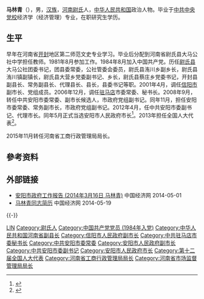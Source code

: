 '''马林青'''（{{bd|1961年|2月|}}），男，[[汉族|汉族]]，[[河南|河南]][[尉氏|尉氏]]人，[[中华人民共和国|中华人民共和国]]政治人物。毕业于[[中共中央党校|中共中央党校]]经济学（经济管理）专业，在职研究生学历。

== 生平 ==
早年在河南省[[开封|开封]]地区第二师范文史专业学习。毕业后分配到河南省尉氏县大马公社中学担任教师。1981年8月参加工作。1984年8月加入中国共产党。历任[[尉氏县|尉氏县]]大马公社团委书记，团县委常委，公社管委会委员，尉氏县洧川乡副乡长，尉氏县洧川镇副镇长，尉氏县大营乡党委副书记、乡长，尉氏县蔡庄乡党委书记，开封县副县长、常务副县长、代理县长、县长，县委书记等职。2001年4月，调任[[信阳市|信阳市]]副市长、党组成员。2006年12月，调任[[驻马店|驻马店]]市委常委、秘书长。2008年9月，转任中共安阳市委常委、副市长候选人，市政府党组副书记。同年11月，担任安阳市委常委、常务副市长，市政府党组副书记。2012年4月，任中共安阳市委副书记、代理市长。同年5月正式当选安阳市人民政府市长<ref>{{cite web|accessdate=2014-06-29|url=http://district.ce.cn/newarea/sddy/201205/25/t20120525_23353189.shtml|title=马林青当选安阳市市长|publisher=中国经济网}}</ref>。2013年担任全国人大代表<ref>{{cite news|title=全国人大代表信息-马林青|url= http://210.82.31.1:8084/delegate/viewDelegate.action?dbid=121359|accessdate=2013-04-05|newspaper=全国人大网|archive-url=https://web.archive.org/web/20140808052522/http://www.npc.gov.cn/delegate/viewDelegate.action?dbid=121359|archive-date=2014-08-08|dead-url=yes}}</ref>。

2015年11月转任河南省工商行政管理局局长。

== 參考资料 ==
{{reflist}}

== 外部链接 ==
* [http://district.ce.cn/newarea/roll/201404/02/t20140402_2590614.shtml 安阳市政府工作报告 (2014年3月16日 马林青)] 中国经济网 2014-05-01
* [http://district.ce.cn/newarea/sddy/201205/25/t20120525_23353189.shtml 马林青同志简历] 中国经济网 2014-05-19

{{-}}
{{start box}}
{{s-gov|prc}}
{{s-new}}
{{s-title|[[河南省市场监督管理局|河南省市场监督管理局]]局长|2018年11月－2021年7月}}
{{s-after|[[宋殿宇|宋殿宇]]}}
{{s-before|[[周春艳|周春艳]]}}
{{s-title|[[河南省工商行政管理局|河南省工商行政管理局]]局长|2015年11月－2018年11月}}
{{s-none|机构撤销}}
{{s-before|[[张笑东|张笑东]]}}
{{s-title|[[安阳市人民政府|安阳市人民政府]]市长|2012年4月－2015年11月}}
{{s-after|[[王新伟|王新伟]]}}
{{end box}}


{{Authority control}}
{{DEFAULTSORT:Ma马}}
[[Category:马姓|LIN]]
[[Category:尉氏人|Category:尉氏人]]
[[Category:中国共产党党员_(1984年入党)|Category:中国共产党党员 (1984年入党)]]
[[Category:中华人民共和国河南省副县长|Category:中华人民共和国河南省副县长]]
[[Category:信阳市人民政府副市长|Category:信阳市人民政府副市长]]
[[Category:中共驻马店市委秘书长|Category:中共驻马店市委秘书长]]
[[Category:中共安阳市委常委|Category:中共安阳市委常委]]
[[Category:安阳市人民政府副市长|Category:安阳市人民政府副市长]]
[[Category:中共安阳市委副书记|Category:中共安阳市委副书记]]
[[Category:安阳市人民政府市长|Category:安阳市人民政府市长]]
[[Category:第十二届全国人大代表|Category:第十二届全国人大代表]]
[[Category:河南省工商行政管理局局长|Category:河南省工商行政管理局局长]]
[[Category:河南省市场监督管理局局长|Category:河南省市场监督管理局局长]]